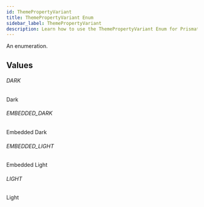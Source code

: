 ```yaml
---
id: ThemePropertyVariant
title: ThemePropertyVariant Enum
sidebar_label: ThemePropertyVariant
description: Learn how to use the ThemePropertyVariant Enum for Prismatic's API.
---
```


An enumeration.

## Values

###### DARK

Dark

###### EMBEDDED_DARK

Embedded Dark

###### EMBEDDED_LIGHT

Embedded Light

###### LIGHT

Light
